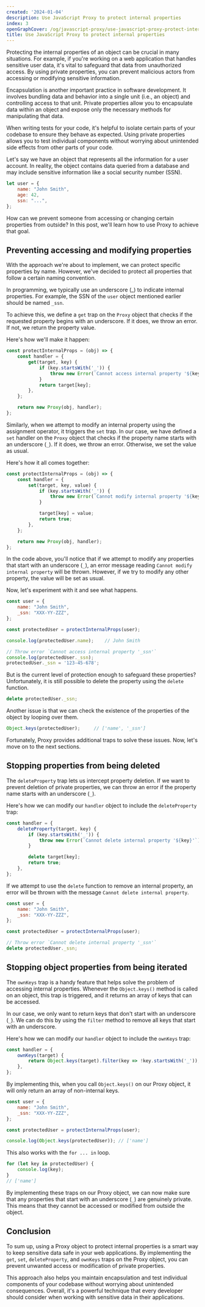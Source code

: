 ```yaml
---
created: '2024-01-04'
description: Use JavaScript Proxy to protect internal properties
index: 3
openGraphCover: /og/javascript-proxy/use-javascript-proxy-protect-internal-properties.png
title: Use JavaScript Proxy to protect internal properties
---
```


Protecting the internal properties of an object can be crucial in many situations. For example, if you're working on a web application that handles sensitive user data, it's vital to safeguard that data from unauthorized access. By using private properties, you can prevent malicious actors from accessing or modifying sensitive information.

Encapsulation is another important practice in software development. It involves bundling data and behavior into a single unit (i.e., an object) and controlling access to that unit. Private properties allow you to encapsulate data within an object and expose only the necessary methods for manipulating that data.

When writing tests for your code, it's helpful to isolate certain parts of your codebase to ensure they behave as expected. Using private properties allows you to test individual components without worrying about unintended side effects from other parts of your code.

Let's say we have an object that represents all the information for a user account. In reality, the object contains data queried from a database and may include sensitive information like a social security number (SSN).

```js
let user = {
    name: "John Smith",
    age: 42,
    ssn: "...",
};
```

How can we prevent someone from accessing or changing certain properties from outside? In this post, we'll learn how to use Proxy to achieve that goal.

## Preventing accessing and modifying properties

With the approach we're about to implement, we can protect specific properties by name. However, we've decided to protect all properties that follow a certain naming convention.

In programming, we typically use an underscore (\_) to indicate internal properties. For example, the SSN of the `user` object mentioned earlier should be named `_ssn`.

To achieve this, we define a `get` trap on the `Proxy` object that checks if the requested property begins with an underscore. If it does, we throw an error. If not, we return the property value.

Here's how we'll make it happen:

```js
const protectInternalProps = (obj) => {
    const handler = {
        get(target, key) {
            if (key.startsWith('_')) {
                throw new Error(`Cannot access internal property '${key}'`);
            }
            return target[key];
        },
    };

    return new Proxy(obj, handler);
};
```

Similarly, when we attempt to modify an internal property using the assignment operator, it triggers the `set` trap. In our case, we have defined a `set` handler on the `Proxy` object that checks if the property name starts with an underscore (`_`). If it does, we throw an error. Otherwise, we set the value as usual.

Here's how it all comes together:

```js
const protectInternalProps = (obj) => {
    const handler = {
        set(target, key, value) {
            if (key.startsWith('_')) {
                throw new Error(`Cannot modify internal property '${key}'`);
            }

            target[key] = value;
            return true;
        },
    };

    return new Proxy(obj, handler);
};
```

In the code above, you'll notice that if we attempt to modify any properties that start with an underscore (`_`), an error message reading `Cannot modify internal property` will be thrown. However, if we try to modify any other property, the value will be set as usual.

Now, let's experiment with it and see what happens.

```js
const user = {
    name: "John Smith",
    _ssn: "XXX-YY-ZZZ",
};

const protectedUser = protectInternalProps(user);

console.log(protectedUser.name);    // John Smith

// Throw error `Cannot access internal property '_ssn'`
console.log(protectedUser._ssn);
protectedUser._ssn = '123-45-678';
```

But is the current level of protection enough to safeguard these properties? Unfortunately, it is still possible to delete the property using the `delete` function.

```js
delete protectedUser._ssn;
```

Another issue is that we can check the existence of the properties of the object by looping over them.

```js
Object.keys(protectedUser);     // ['name', '_ssn']
```

Fortunately, Proxy provides additional traps to solve these issues. Now, let's move on to the next sections.

## Stopping properties from being deleted

The `deleteProperty` trap lets us intercept property deletion. If we want to prevent deletion of private properties, we can throw an error if the property name starts with an underscore (`_`).

Here's how we can modify our `handler` object to include the `deleteProperty` trap:

```js
const handler = {
    deleteProperty(target, key) {
        if (key.startsWith('_')) {
            throw new Error(`Cannot delete internal property '${key}'`);
        }

        delete target[key];
        return true;
    },
};
```

If we attempt to use the `delete` function to remove an internal property, an error will be thrown with the message `Cannot delete internal property`.

```js
const user = {
    name: "John Smith",
    _ssn: "XXX-YY-ZZZ",
};

const protectedUser = protectInternalProps(user);

// Throw error `Cannot delete internal property '_ssn'`
delete protectedUser._ssn;
```

## Stopping object properties from being iterated

The `ownKeys` trap is a handy feature that helps solve the problem of accessing internal properties. Whenever the `Object.keys()` method is called on an object, this trap is triggered, and it returns an array of keys that can be accessed.

In our case, we only want to return keys that don't start with an underscore (`_`). We can do this by using the `filter` method to remove all keys that start with an underscore.

Here's how we can modify our `handler` object to include the `ownKeys` trap:

```js
const handler = {
    ownKeys(target) {
        return Object.keys(target).filter(key => !key.startsWith('_'));
    },
};
```

By implementing this, when you call `Object.keys()` on our Proxy object, it will only return an array of non-internal keys.&#x20;

```js
const user = {
    name: "John Smith",
    _ssn: "XXX-YY-ZZZ",
};

const protectedUser = protectInternalProps(user);

console.log(Object.keys(protectedUser)); // ['name']
```

This also works with the `for ... in` loop.

```js
for (let key in protectedUser) {
    console.log(key);
}
// ['name']
```

By implementing these traps on our Proxy object, we can now make sure that any properties that start with an underscore (`_`) are genuinely private. This means that they cannot be accessed or modified from outside the object.

## Conclusion

To sum up, using a Proxy object to protect internal properties is a smart way to keep sensitive data safe in your web applications. By implementing the `get`, `set`, `deleteProperty`, and `ownKeys` traps on the Proxy object, you can prevent unwanted access or modification of private properties.&#x20;

This approach also helps you maintain encapsulation and test individual components of your codebase without worrying about unintended consequences. Overall, it's a powerful technique that every developer should consider when working with sensitive data in their applications.
